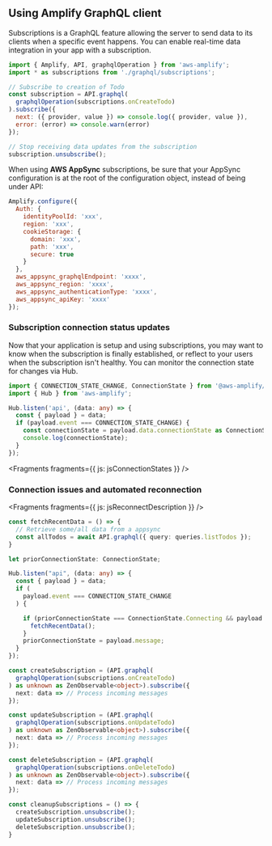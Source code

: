## Using Amplify GraphQL client

Subscriptions is a GraphQL feature allowing the server to send data to its clients when a specific event happens. You can enable real-time data integration in your app with a subscription.

```javascript
import { Amplify, API, graphqlOperation } from 'aws-amplify';
import * as subscriptions from './graphql/subscriptions';

// Subscribe to creation of Todo
const subscription = API.graphql(
  graphqlOperation(subscriptions.onCreateTodo)
).subscribe({
  next: ({ provider, value }) => console.log({ provider, value }),
  error: (error) => console.warn(error)
});

// Stop receiving data updates from the subscription
subscription.unsubscribe();
```

When using **AWS AppSync** subscriptions, be sure that your AppSync configuration is at the root of the configuration object, instead of being under API:

```javascript
Amplify.configure({
  Auth: {
    identityPoolId: 'xxx',
    region: 'xxx',
    cookieStorage: {
      domain: 'xxx',
      path: 'xxx',
      secure: true
    }
  },
  aws_appsync_graphqlEndpoint: 'xxxx',
  aws_appsync_region: 'xxxx',
  aws_appsync_authenticationType: 'xxxx',
  aws_appsync_apiKey: 'xxxx'
});
```

### Subscription connection status updates

Now that your application is setup and using subscriptions, you may want to know when the subscription is finally established, or reflect to your users when the subscription isn't healthy. You can monitor the connection state for changes via Hub.

```typescript
import { CONNECTION_STATE_CHANGE, ConnectionState } from '@aws-amplify/pubsub';
import { Hub } from 'aws-amplify';

Hub.listen('api', (data: any) => {
  const { payload } = data;
  if (payload.event === CONNECTION_STATE_CHANGE) {
    const connectionState = payload.data.connectionState as ConnectionState;
    console.log(connectionState);
  }
});
```


<Fragments fragments={{ js: jsConnectionStates }} />

### Connection issues and automated reconnection


<Fragments fragments={{ js: jsReconnectDescription }} />

```typescript
const fetchRecentData = () => {
  // Retrieve some/all data from a appsync
  const allTodos = await API.graphql({ query: queries.listTodos });
}

let priorConnectionState: ConnectionState;

Hub.listen("api", (data: any) => {
  const { payload } = data;
  if (
    payload.event === CONNECTION_STATE_CHANGE
  ) {

    if (priorConnectionState === ConnectionState.Connecting && payload.message === ConnectionState.Connected) {
      fetchRecentData();
    }
    priorConnectionState = payload.message;
  }
});

const createSubscription = (API.graphql(
  graphqlOperation(subscriptions.onCreateTodo)
) as unknown as ZenObservable<object>).subscribe({
  next: data => // Process incoming messages
});

const updateSubscription = (API.graphql(
  graphqlOperation(subscriptions.onUpdateTodo)
) as unknown as ZenObservable<object>).subscribe({
  next: data => // Process incoming messages
});

const deleteSubscription = (API.graphql(
  graphqlOperation(subscriptions.onDeleteTodo)
) as unknown as ZenObservable<object>).subscribe({
  next: data => // Process incoming messages
});

const cleanupSubscriptions = () => {
  createSubscription.unsubscribe();
  updateSubscription.unsubscribe();
  deleteSubscription.unsubscribe();
}
```
